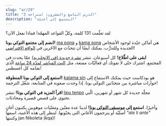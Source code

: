 ```yaml
---
slug: "ar/29"
title: "الدرس التاسع والعشرون: استراحة 3"
description: "لنستمع إلى أغنيّة!"
---
```



لقد تعلّمت 131 كلمة، وكلّ القواعد المهمّة! فماذا نفعل الآن؟

**انضم إلى مجتمع التوكي بونا!** [ma pona](https://discord.gg/6zkugJFU4x) و [kama sona](https://discord.gg/ChC6qtVsSE) هي أماكن جيّدة لوجود الأشخاص الجديدة وللتدرُّب. يمكنك أيضًا أن تتحدّث مع الآخَرين في [الواقع الافتراضي](https://vrc.group/TOKI.9663)!

**ابقى على اطّلاع!** كل أسبوعان، ننشر [نشرة جديدة (في الإنجليزية)](https://sin-kulupu.pona.la/) عمّا يحدث في المجتمع. اشترك حتّى لا تفوتك أي فعاليّات ممتعة، مثل [البث المباشر لمدّة 24 ساعة](https://suno.pona.la/) الّذي نقدّمه كل أغسطس!

**استمع إلى التوكي بونا المنطوقة!** [kalama sin](https://www.youtube.com/playlist?list=PLjOmpMyMxd8Qs2mAXcLk817tQy_AQj09u) هو بودكاست حيث يمكنك الاستماع إلى حوارات مباشرة بين متحدّثين التوكي بونا. إذا وجدت صعوبة في المتابعة، شغّل الترجمة!

**اقرأ المزيد في التوكي بونا!** تنشر [lipu tenpo](https://liputenpo.org/) مجلّة جديدة كل شهر أو شهرين، الّتي تحتوي على قصص قصيرة ومحادثات.

وأخيرًا، **استمع إلى [موسيقى التوكي بونا](https://www.youtube.com/playlist?list=PLeCE5N29ioyUbj_lvYm9IdGJnE2HPacVv)!** لدينا عدة مغنّين ومغنّيات موهوبين يكتبون أغانٍ أصليّة أو يترجمون الأغاني التي يحبّونها. لننظر إلى هذه الأغنية، اسمها *"ale li ante"* وكتبتها jan Nikoleta (kqa)!

<Embed id="LU6FdgR85VY" />

<Tabbed id="1">
  <Row sl="ona ale li alasa lukin e mi" m="يبحث كلّهم عنّي" />
  <Row sl="mi wile kalama suli" m="أريد أن أصيح" />
  <Row
    sp="󱥞󱥬󱥩󱤴&#xF199E;󱤴󱥷󱤷&#xF199F;"
    sl='sina toki tawa mi: "mi wile moli"'
    m='تقوللي: "أريد أن أموت"'
  />
  <Row
    sp="󱤴󱥬󱥩󱥞&#xF199E;󱤂&#xF199C;󱥄󱤈󱥩󱤴&#xF199F;"
    sl='mi toki tawa sina: "ala, o awen tawa mi"'
    m='أقوللك: "لا، ابقى لأجلي"'
  />
  <br />
  <Row sl="ale li ante" m="تتغيّر الحياة باستمرار" />
  <Row sl="sina o awen tawa pona" m="ابقى لحين تَحسُّنها" />
  <Row sl="mi tu li lape tawa tenpo pona" m="ننام لأوقات الخير" />
  <Row sl="tenpo pimeja lete" m="الليل بارد" />
  <Row sl="la mi tu li awen seli" m="لكننا ندفّئ بعضنا" />
  <Row
    sl="sitelen mun li lawa tawa open sin"
    m="تؤدّي الكوكبات إلى بداية جديدة"
  />
  <br />
  <Row
    sp="󱤰󱤄󱤧󱥖󱤮󱥩󱤴<span style='color: var(--grey-1)'>󱥩󱤴</span>"
    sl="ma ale li sama lukin tawa mi (tawa mi)"
    m="يبدو كل شيء متشابهًا"
  />
  <Row
    sp="󱥆󱤄󱤧󱤾<span style='color: var(--grey-1)'>󱥆󱤄󱤧󱤾</span>"
    sl="ona ale li nasa (ona ale li nasa)"
    m="إنّ كلّه جنونيّ"
  />
  <Row
    sl="ko nasa sin li weka e pilin ale"
    m="تزيل المخدّرات الجديدة كل المشاعر"
  />
  <Row
    sl="jan li wile ala sona e pakala suli pi ona mute."
    m="لا يريد الناس أن يُدركوا انكسارهم"
  />
  <br />
  <Row
    sp="󱤍󱤧󱤤󱥧󱥙&#xF199C;󱤑󱥔󱤧󱤷󱤬󱤏"
    sl="ike li lawa tan seme? jan pona li moli lon insa"
    m="لماذا يقود الأشرار؟ الصالحون موتى داخليًّا"
  />
  <Row
    sl="ona li wile ala sona tan pilin pakala ni"
    m="لا يريدون أن يعْلموا من هذه المشاعر السيّئة"
  />
  <Row
    sl="ken la ken ante li ken ala mute"
    m="ربّما لا تكون فُرص التغيّر شائعة"
  />
  <Row
    sl="taso sina wile e nimi lon la mi tu o tawa weka lon tenpo ni"
    m="لكن إذا أردت الحقيقة، فهيّا بنا، الآن"
  />
  <br />
  <Row sl="ale li ante" m="تتغيّر الحياة باستمرار" />
  <Row sl="sina o awen tawa pona" m="ابقى لحين تَحسُّنها" />
  <Row sl="mi tu li lape tawa tenpo pona" m="ننام لأوقات الخير" />
  <Row sl="tenpo pimeja lete" m="الليل بارد" />
  <Row sl="la mi tu li awen seli" m="لكننا ندفّئ بعضنا" />
  <Row
    sl="sitelen mun li lawa tawa open sin"
    m="تؤدّي الكوكبات إلى بداية جديدة"
  />
</Tabbed>
